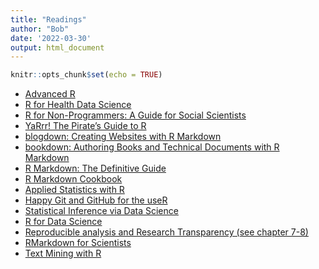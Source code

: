 ```yaml
---
title: "Readings"
author: "Bob"
date: '2022-03-30'
output: html_document
---
```


```r
knitr::opts_chunk$set(echo = TRUE)
```



* [Advanced R](https://adv-r.hadley.nz/index.html)
* [R for Health Data Science](https://argoshare.is.ed.ac.uk/healthyr_book/)
* [R for Non-Programmers: A Guide for Social Scientists](https://bookdown.org/daniel_dauber_io/r4np_book/)
* [YaRrr! The Pirate’s Guide to R](https://bookdown.org/ndphillips/YaRrr/)
* [blogdown: Creating Websites with R Markdown](https://bookdown.org/yihui/blogdown/)
* [bookdown: Authoring Books and Technical Documents with R Markdown](https://bookdown.org/yihui/bookdown/)
* [R Markdown: The Definitive Guide](https://bookdown.org/yihui/rmarkdown/)
* [R Markdown Cookbook](https://bookdown.org/yihui/rmarkdown-cookbook/)
* [Applied Statistics with R](https://book.stat420.org/)
* [Happy Git and GitHub for the useR](https://happygitwithr.com/index.html)
* [Statistical Inference via Data Science](https://moderndive.netlify.app/index.html)
* [R for Data Science](https://r4ds.had.co.nz/index.html)
* [Reproducible analysis and Research Transparency (see chapter 7-8)](https://reproducible-analysis-workshop.readthedocs.io/en/latest/index.html)
* [RMarkdown for Scientists](https://rmd4sci.njtierney.com/)
* [Text Mining with R](https://www.tidytextmining.com/index.html)
